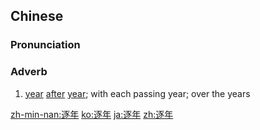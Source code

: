==Chinese==
{{zh-forms}}

===Pronunciation===
{{zh-pron
|m=zhúnián
|c=zuk6 nin4
|h=pfs=tak-ngièn
|ma=Zh-zhúnián.ogg
|mn=qz,xm,zz:tio̍k-liân/qz,tw,xm,zz:ta̍k-nî
|cat=adv
}}

===Adverb===
{{zh-adv}}

# [[year]] [[after]] [[year]]; with each passing year; over the years

{{zh-cat|Advanced}}

[[zh-min-nan:逐年]]
[[ko:逐年]]
[[ja:逐年]]
[[zh:逐年]]